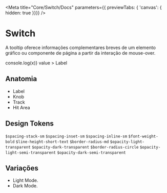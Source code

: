 
<Meta
  title="Core/Switch/Docs"
  parameters={{ previewTabs: { 'canvas': { hidden: true }}}}
/>

# Switch
A tooltip oferece informações complementares breves de um elemento gráfico ou componente de página a partir da interação de mouse-over.

<Canvas>
  <Switch
    handleChange={(x) => console.log(x)}
    value
  >
    Label
  </Switch>
</Canvas>

## Anatomia
* Label
* Knob
* Track
* Hit Area

## Design Tokens
`$spacing-stack-sm`
`$spacing-inset-sm`
`$spacing-inline-sm`
`$font-weight-bold`
`$line-height-short-text`
`$border-radius-md`
`$opacity-light-transparent`
`$opacity-dark-transparent`
`$border-radius-circle`
`$opacity-light-semi-transparent`
`$opacity-dark-semi-transparent`

## Variações
* Light Mode.
* Dark Mode.